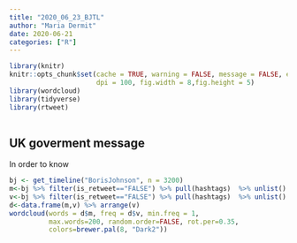 ```yaml
---
title: "2020_06_23_BJTL"
author: "Maria Dermit"
date: 2020-06-21
categories: ["R"]
---
```


```r
library(knitr)
knitr::opts_chunk$set(cache = TRUE, warning = FALSE, message = FALSE, echo=TRUE, 
                      dpi = 100, fig.width = 8,fig.height = 5)
library(wordcloud)
library(tidyverse)
library(rtweet)
  
```
## UK goverment message

In order to know 
```r
bj <- get_timeline("BorisJohnson", n = 3200)
m<-bj %>% filter(is_retweet=="FALSE") %>% pull(hashtags)  %>% unlist() %>% table() %>% names()
v<-bj %>% filter(is_retweet=="FALSE") %>% pull(hashtags)  %>% unlist() %>% table() %>% as.numeric()
d<-data.frame(m,v) %>% arrange(v)
wordcloud(words = d$m, freq = d$v, min.freq = 1,
          max.words=200, random.order=FALSE, rot.per=0.35, 
          colors=brewer.pal(8, "Dark2"))

```

